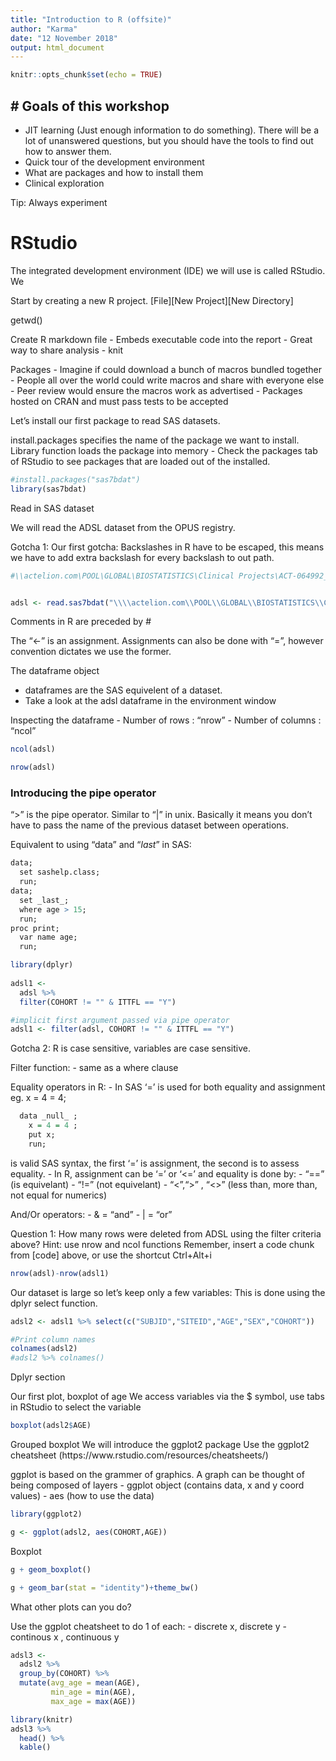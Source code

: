 ---
title: "Introduction to R (offsite)"
author: "Karma"
date: "12 November 2018"
output: html_document
---


```{r setup, include=FALSE}
knitr::opts_chunk$set(echo = TRUE)
```


# Goals of this workshop
- 
- JIT learning (Just enough information to do something). There will be a lot of unanswered questions, but you should have the tools to find out how to answer them.
- Quick tour of the development environment
- What are packages and how to install them
- Clinical exploration


Tip: Always experiment

# RStudio

The integrated development environment (IDE) we will use is called RStudio.
We 



Start by creating a new R project. 
[File][New Project][New Directory]



getwd()


Create R markdown file 
- Embeds executable code into the report
- Great way to share analysis
- knit


Packages
- Imagine if could download a bunch of macros bundled together
- People all over the world could write macros and share with everyone else
- Peer review would ensure the macros work as advertised
- Packages hosted on CRAN and must pass tests to be accepted

Let's install our first package to read SAS datasets. 

install.packages specifies the name of the package we want to install. 
Library function loads the package into memory - Check the packages tab of RStudio to see packages that are loaded out of the installed.

```{r}
#install.packages("sas7bdat")
library(sas7bdat)
```

Read in SAS dataset

We will read the ADSL dataset from the OPUS registry.

Gotcha 1: Our first gotcha: Backslashes in R have to be escaped, this means we have to add extra backslash for every backslash to out path.

```{r}
#\\actelion.com\POOL\GLOBAL\BIOSTATISTICS\Clinical Projects\ACT-064992_Macitentan\ACT-064992_in_PAH_adult\Regulatory Authorities\FDC Maci and Tada\US (FDA)\OPUS_FDC\ADaM_Data


adsl <- read.sas7bdat("\\\\actelion.com\\POOL\\GLOBAL\\BIOSTATISTICS\\Clinical Projects\\ACT-064992_Macitentan\\ACT-064992_in_PAH_adult\\Regulatory Authorities\\FDC Maci and Tada\\US (FDA)\\OPUS_FDC\\ADaM_Data\\adsl.sas7bdat")
```


Comments in R are preceded by #

The "<-" is an assignment. Assignments can also be done with "=", however convention dictates we use the former.


The dataframe object

- dataframes are the SAS equivelent of a dataset.
- Take a look at the adsl dataframe in the environment window

Inspecting the dataframe
- Number of rows : "nrow"
- Number of columns : "ncol"

```{r}
ncol(adsl)
```

```{r}
nrow(adsl)
```

### Introducing the pipe operator

">" is the pipe operator. Similar to "|" in unix. Basically it means you don't have to pass the name of the previous dataset between operations.


Equivalent to using "data" and "_last_" in SAS:

```{r, engine="sas", engine.path="C:/Program Files/SASHome/SASFoundation/9.4/sas.exe"}
data;   
  set sashelp.class;
  run;
data;
  set _last_;
  where age > 15;
  run;
proc print;
  var name age;
  run; 
```



```{r}
library(dplyr)
 
adsl1 <- 
  adsl %>%
  filter(COHORT != "" & ITTFL == "Y")

#implicit first argument passed via pipe operator
adsl1 <- filter(adsl, COHORT != "" & ITTFL == "Y")
```

Gotcha 2: R is case sensitive, variables are case sensitive.

Filter function:
- same as a where clause


Equality operators in R:
  - In SAS '=' is used for both equality and assignment
  eg. x = 4 = 4;

    
```{r, engine="sas", engine.path="C:/Program Files/SASHome/SASFoundation/9.4/sas.exe"}
  data _null_ ;
    x = 4 = 4 ;
    put x;
    run;
```

  is valid SAS syntax, the first '=' is assignment, the second is to assess equality.
  - In R, assignment can be '=' or '<=' and equality is done by:
    - "==" (is equivelant)
    - "!=" (not equivelant)
    - "<",">" , "<>" (less than, more than, not equal for numerics) 
   
   
And/Or operators:
- & = "and"
- | = "or"


Question 1:
  How many rows were deleted from ADSL using the filter criteria above?
Hint: use nrow and ncol functions
Remember, insert a code chunk from [code] above, or use the shortcut Ctrl+Alt+i


```{r}
nrow(adsl)-nrow(adsl1)
```
  
Our dataset is large so let's keep only a few variables:
This is done using the dplyr select function.


```{r}
adsl2 <- adsl1 %>% select(c("SUBJID","SITEID","AGE","SEX","COHORT"))

#Print column names
colnames(adsl2)
#adsl2 %>% colnames()
```

Dplyr section








Our first plot, 
boxplot of age
We access variables via the $ symbol, use tabs in RStudio to select the variable

```{r}
boxplot(adsl2$AGE)
```

Grouped boxplot
We will introduce the ggplot2 package
Use the ggplot2 cheatsheet (https://www.rstudio.com/resources/cheatsheets/)

ggplot is based on the grammer of graphics. A graph can be thought of being composed of layers
- ggplot object (contains data, x and y coord values)
- aes (how to use the data)

```{r}
library(ggplot2)

g <- ggplot(adsl2, aes(COHORT,AGE)) 
```


Boxplot
```{r}
g + geom_boxplot()
```
```{r}
g + geom_bar(stat = "identity")+theme_bw()
```
What other plots can you do?

Use the ggplot cheatsheet to do 1 of each:
- discrete x, discrete y
- continous x , continuous y

```{r}
adsl3 <-
  adsl2 %>%
  group_by(COHORT) %>%
  mutate(avg_age = mean(AGE),
         min_age = min(AGE),
         max_age = max(AGE)) 
```


```{r}
library(knitr)
adsl3 %>% 
  head() %>% 
  kable()
```



